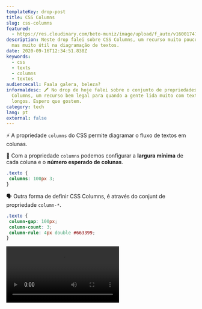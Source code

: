 ```yaml
---
templateKey: drop-post
title: CSS Columns
slug: css-columns
featured:
  - https://res.cloudinary.com/beto-muniz/image/upload/f_auto/v1600174782/Titulo_Image_Site_lgvpvb.jpg
description: Neste drop falei sobre CSS Columns, um recurso muito pouco falado,
  mas muito útil na diagramação de textos.
date: 2020-09-16T12:34:51.838Z
keywords:
  - css
  - texts
  - columns
  - textos
audiencecall: Faala galera, beleza?
informaldesc: 🖍 No drop de hoje falei sobre o conjunto de propriedades CSS
  Columns, um recurso bem legal para quando a gente lida muito com textos
  longos. Espero que gostem.
category: tech
lang: pt
external: false
---
```


<Drop>

⚡️ A propriedade `columns` do CSS permite diagramar o fluxo de textos em colunas. 

🎩 Com a propriedade `columns` podemos configurar a **largura mínima** de cada coluna e o **número esperado de colunas**.

```css
.texto {
 columns: 100px 3;
}
```

🗣 Outra forma de definir CSS Columns, é através do conjunt de propriedade `column-*`.

```css
.texto {
 column-gap: 100px;
 column-count: 3;
 column-rule: 4px double #663399;
}
```


<Video src="https://res.cloudinary.com/beto-muniz/video/upload/v1600174990/Kapture_2020-09-15_at_09.54.22_gywzye.mp4" />

👨‍🎨 Bacana, né?

</Drop>